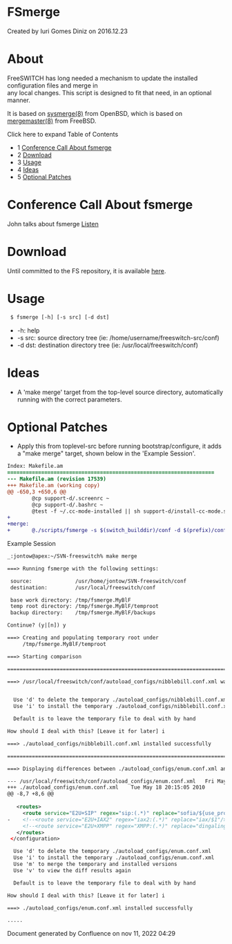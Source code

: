 
# FSmerge 

 Created by  Iuri Gomes Diniz on 2016.12.23

# About

FreeSWITCH has long needed a mechanism to update the installed configuration files and merge in  
any local changes. This script is designed to fit that need, in an optional manner.

It is based on [sysmerge(8)](http://www.openbsd.org/cgi-bin/man.cgi?query=sysmerge&apropos=0&sektion=0&manpath=OpenBSD+Current&arch=i386&format=html) from OpenBSD, which is based on [mergemaster(8)](http://www.freebsd.org/cgi/man.cgi?query=mergemaster&apropos=0&sektion=0&manpath=FreeBSD+8.0-RELEASE&format=html) from FreeBSD.

Click here to expand Table of Contents

* 1 [Conference Call About fsmerge](#conference-call-about-fsmerge)
* 2 [Download](#download)
* 3 [Usage](#usage)
* 4 [Ideas](#ideas)
* 5 [Optional Patches](#optional-patches)

# Conference Call About fsmerge

John talks about fsmerge [Listen](http://www.voicenetwork.ca/freeswitch/fsmerge/johntow%5Ffsmerge.mp3)

# Download

Until committed to the FS repository, it is available [here](http://svn.slic.com/ext/jontow/freeswitch/misc/fsmerge).

# Usage

```xml
 $ fsmerge [-h] [-s src] [-d dst]
```

* \-h: help
* \-s src: source directory tree (ie: /home/username/freeswitch-src/conf)
* \-d dst: destination directory tree (ie: /usr/local/freeswitch/conf)

# Ideas

* A 'make merge' target from the top-level source directory, automatically running with the correct parameters.

# Optional Patches

* Apply this from toplevel-src before running bootstrap/configure, it adds a "make merge" target, shown below in the 'Example Session'.

```diff
Index: Makefile.am
===================================================================
--- Makefile.am (revision 17539)
+++ Makefile.am (working copy)
@@ -650,3 +650,6 @@
        @cp support-d/.screenrc ~
        @cp support-d/.bashrc ~
        @test -f ~/.cc-mode-installed || sh support-d/install-cc-mode.sh && touch ~/.cc-mode-installed
+
+merge:
+       @./scripts/fsmerge -s $(switch_builddir)/conf -d $(prefix)/conf
```

Example Session

```xml
_:jontow@apex:~/SVN-freeswitch% make merge

===> Running fsmerge with the following settings:

 source:              /usr/home/jontow/SVN-freeswitch/conf
 destination:         /usr/local/freeswitch/conf

 base work directory: /tmp/fsmerge.MyBlF
 temp root directory: /tmp/fsmerge.MyBlF/temproot
 backup directory:    /tmp/fsmerge.MyBlF/backups

Continue? (y|[n]) y

===> Creating and populating temporary root under
     /tmp/fsmerge.MyBlF/temproot

===> Starting comparison

========================================================================

===> /usr/local/freeswitch/conf/autoload_configs/nibblebill.conf.xml was not found on the target system


  Use 'd' to delete the temporary ./autoload_configs/nibblebill.conf.xml
  Use 'i' to install the temporary ./autoload_configs/nibblebill.conf.xml

  Default is to leave the temporary file to deal with by hand

How should I deal with this? [Leave it for later] i

===> ./autoload_configs/nibblebill.conf.xml installed successfully

========================================================================

===> Displaying differences between ./autoload_configs/enum.conf.xml and installed version:

--- /usr/local/freeswitch/conf/autoload_configs/enum.conf.xml   Fri May 22 14:03:22 2009
+++ ./autoload_configs/enum.conf.xml    Tue May 18 20:15:05 2010
@@ -8,7 +8,6 @@
 
   <routes>
     <route service="E2U+SIP" regex="sip:(.*)" replace="sofia/${use_profile}/$1"/>
-    <!--<route service="E2U+IAX2" regex="iax2:(.*)" replace="iax/$1"/>-->
     <!--<route service="E2U+XMPP" regex="XMPP:(.*)" replace="dingaling/$${xmpp_server_profile}/$1"/>-->
   </routes>
 </configuration>

  Use 'd' to delete the temporary ./autoload_configs/enum.conf.xml
  Use 'i' to install the temporary ./autoload_configs/enum.conf.xml
  Use 'm' to merge the temporary and installed versions
  Use 'v' to view the diff results again

  Default is to leave the temporary file to deal with by hand

How should I deal with this? [Leave it for later] i

===> ./autoload_configs/enum.conf.xml installed successfully

.....
```

Document generated by Confluence on nov 11, 2022 04:29
